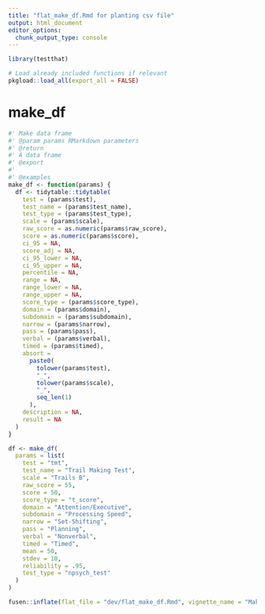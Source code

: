 ```yaml
---
title: "flat_make_df.Rmd for planting csv file"
output: html_document
editor_options: 
  chunk_output_type: console
---
```


```r
library(testthat)
```

```r
# Load already included functions if relevant
pkgload::load_all(export_all = FALSE)
```

# make_df

```r
#' Make data frame
#' @param params RMarkdown parameters
#' @return
#' A data frame
#' @export
#'
#' @examples
make_df <- function(params) {
  df <- tidytable::tidytable(
    test = (params$test),
    test_name = (params$test_name),
    test_type = (params$test_type),
    scale = (params$scale),
    raw_score = as.numeric(params$raw_score),
    score = as.numeric(params$score),
    ci_95 = NA,
    score_adj = NA,
    ci_95_lower = NA,
    ci_95_upper = NA,
    percentile = NA,
    range = NA,
    range_lower = NA,
    range_upper = NA,
    score_type = (params$score_type),
    domain = (params$domain),
    subdomain = (params$subdomain),
    narrow = (params$narrow),
    pass = (params$pass),
    verbal = (params$verbal),
    timed = (params$timed),
    absort =
      paste0(
        tolower(params$test),
        "_",
        tolower(params$scale),
        "_",
        seq_len(1)
      ),
    description = NA,
    result = NA
  )
}
```

```r
df <- make_df(
  params = list(
    test = "tmt",
    test_name = "Trail Making Test",
    scale = "Trails B",
    raw_score = 55,
    score = 50,
    score_type = "t_score",
    domain = "Attention/Executive",
    subdomain = "Processing Speed",
    narrow = "Set-Shifting",
    pass = "Planning",
    verbal = "Nonverbal",
    timed = "Timed",
    mean = 50,
    stdev = 10,
    reliability = .95,
    test_type = "npsych_test"
  )
)

```

```r
fusen::inflate(flat_file = "dev/flat_make_df.Rmd", vignette_name = "Make dataframe")
```
